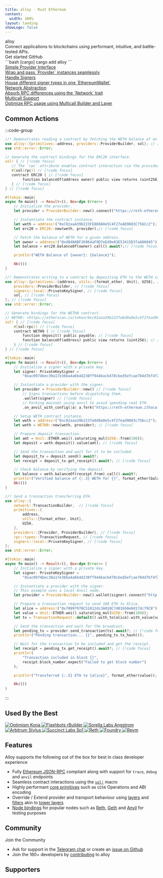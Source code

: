 ```yaml
---
title: alloy · Rust Ethereum
content:
  width: 100%
layout: landing
showLogo: false
---
```


 
<div className="max-w-[1120px] mx-auto vp-doc relative px-[24px] mb-[64px] mt-[32px] md:px-0 md:mb-[32px]">
  <div className="pt-[48px] max-sm:pt-0">
    <div className="max-sm:px-0 flex justify-between z-0 max-md:justify-center max-md:flex-col max-md:items-center max-md:space-y-6">
      <div className="space-y-8 max-w-[400px] flex flex-col items-start max-md:items-center">
        <div className="space-x-4 flex flex-row">
          <HomePage.Logo />
          <div className="font-semibold text-[72px] text-[#000000] max-sm:text-[54px] max-md:text-center dark:text-white">alloy</div>
        </div>
        <div className="font-regular text-[21px] max-sm:text-[18px] text-[#919193] max-md:text-center">Connect applications to blockchains using <span className="text-black dark:text-white">performant</span>, <span className="text-black dark:text-white">intuitive</span>, and <span className="text-black dark:text-white">battle-tested</span> APIs.</div>
        <div className="flex justify-center space-x-2">
          <HomePage.Button href="/introduction/getting-started" variant="accent">Get started</HomePage.Button>
          <HomePage.Button href="https://github.com/alloy-rs/alloy">GitHub</HomePage.Button>
        </div>
      </div>
        <div className="flex flex-col justify-between w-[440px] space-y-10 max-lg:w-[300px]">
        <div id="home-install" className="h-full">
        ```bash [cargo]
        cargo add alloy
        ```
        </div>
    </div>
  </div>
 
  <div className="flex justify-between flex-wrap mt-10">
      <div className="pr-2 w-1/4 max-lg:pb-3 max-sm:px-0 max-lg:w-1/2 max-sm:w-full z-0">
        <div className="relative w-full h-[168px] max-lg:h-[142px] overflow-hidden">
          <a href="/guides/rpc-provider-abstraction" className="hover:bg-black/2 dark:hover:bg-white/2 border-black/10 dark:border-white/10 border border-solid rounded-lg h-full px-5 py-6 absolute z-10 flex flex-col justify-between w-full vocs_Link vocs_Link_styleless">
            <div className="text-xl font-medium text-black dark:text-white">Simple Provider Interface</div>
            <div className="text-[17px] text-[#919193]">Wrap and pass `Provider` instances seamlessly</div>
          </a>
          <div className="absolute left-0 right-0 top-0 bottom-0 dark:bg-[#313136] opacity-20 z-0" />
          <div className="absolute left-0 right-0 top-0 bottom-0 backdrop-filter backdrop-blur-[2px] z-0" />
        </div>
      </div>
      <div className="pl-2 pr-2 max-sm:px-0 max-lg:pb-3 max-lg:pr-0 w-1/4 max-lg:w-1/2 max-sm:w-full z-0">
        <div className="relative w-full h-[168px] max-lg:h-[142px]">
          <a href="/guides/signers-vs-ethereum-wallet" className="hover:bg-black/2 dark:hover:bg-white/2 border-black/10 dark:border-white/10 border border-solid rounded-lg h-full px-5 py-6 absolute z-10 flex flex-col justify-between w-full vocs_Link vocs_Link_styleless">
            <div className="text-xl font-medium text-black dark:text-white">Handle Signers</div>
            <div className="text-[17px] text-[#919193]">House different signer types in one `EthereumWallet`</div>
          </a>
          <div className="absolute left-0 right-0 top-0 bottom-0 dark:bg-[#313136] opacity-20 z-0" />
          <div className="absolute left-0 right-0 top-0 bottom-0 backdrop-filter backdrop-blur-[2px] z-0" />
        </div>
      </div>
      <div className="pl-2 pr-2 max-lg:pb-3 max-sm:px-0 max-lg:pl-0 w-1/4 max-lg:w-1/2 max-sm:w-full z-0">
        <div className="relative w-full h-[168px] max-lg:h-[142px]">
          <a href="/guides/interacting-with-multiple-networks" className="hover:bg-black/2 dark:hover:bg-white/2 border-black/10 dark:border-white/10 border border-solid rounded-lg h-full px-5 py-6 absolute z-10 flex flex-col justify-between w-full vocs_Link vocs_Link_styleless">
            <div className="text-xl font-medium text-black dark:text-white">Network Abstraction</div>
            <div className="text-[17px] text-[#919193]">Absorb RPC differences using the `Network` trait</div>
          </a>
          <div className="absolute left-0 right-0 top-0 bottom-0 dark:bg-[#313136] opacity-20 z-0" />
          <div className="absolute left-0 right-0 top-0 bottom-0 backdrop-filter backdrop-blur-[2px] z-0" />
        </div>
      </div>
      <div className="pl-2 w-1/4 max-sm:px-0 max-lg:w-1/2 max-sm:w-full z-0">
        <div className="relative w-full h-[168px] max-lg:h-[142px]">
          <a href="/guides/multicall" className="hover:bg-black/2 dark:hover:bg-white/2 border-black/10 dark:border-white/10 border border-solid rounded-lg h-full px-5 py-6 absolute z-10 flex flex-col justify-between w-full vocs_Link vocs_Link_styleless">
            <div className="text-xl font-medium text-black dark:text-white">Multicall Support</div>
            <div className="text-[17px] text-[#919193]">Optimize RPC usage using Multicall Builder and Layer</div>
          </a>
          <div className="absolute left-0 right-0 top-0 bottom-0 dark:bg-[#313136] opacity-20 z-0" />
          <div className="absolute left-0 right-0 top-0 bottom-0 backdrop-filter backdrop-blur-[2px] z-0" />
        </div>
      </div>
    </div>
    </div>
</div>
<article className="vocs_Content max-w-5xl mx-auto">

# Common Actions

:::code-group

```rust showLineNumbers [read_contract.rs]
//! Demonstrates reading a contract by fetching the WETH balance of an address.
use alloy::{primitives::address, providers::ProviderBuilder, sol}; // [!code focus]
use std::error::Error;

// Generate the contract bindings for the ERC20 interface.
sol! { // [!code focus]
   // The `rpc` attribute enables contract interaction via the provider. // [!code focus]
   #[sol(rpc)] // [!code focus]
   contract ERC20 { // [!code focus]
        function balanceOf(address owner) public view returns (uint256); // [!code focus]
   } // [!code focus]
} // [!code focus]

#[tokio::main]
async fn main() -> Result<(), Box<dyn Error>> {
    // Initialize the provider.
    let provider = ProviderBuilder::new().connect("https://reth-ethereum.ithaca.xyz/rpc").await?; // [!code focus]

    // Instantiate the contract instance.
    let weth = address!("0xC02aaA39b223FE8D0A0e5C4F27eAD9083C756Cc2");
    let erc20 = ERC20::new(weth, provider);// [!code focus]

    // Fetch the balance of WETH for a given address.
    let owner = address!("0xd8dA6BF26964aF9D7eEd9e03E53415D37aA96045");
    let balance = erc20.balanceOf(owner).call().await?;// [!code focus]

    println!("WETH Balance of {owner}: {balance}");

    Ok(())
}
```

```rust showLineNumbers [write_contract.rs]
//! Demonstrates writing to a contract by depositing ETH to the WETH contract.
use alloy::{primitives::{address, utils::{format_ether, Unit}, U256}, // [!code focus]
    providers::ProviderBuilder, // [!code focus]
    signers::local::PrivateKeySigner, // [!code focus]
    sol, // [!code focus]
}; // [!code focus]
use std::error::Error;

// Generate bindings for the WETH9 contract.
// WETH9: <https://etherscan.io/token/0xc02aaa39b223fe8d0a0e5c4f27ead9083c756cc2>
sol! { // [!code focus]
    #[sol(rpc)] // [!code focus]
    contract WETH9 { // [!code focus]
        function deposit() public payable; // [!code focus]
        function balanceOf(address) public view returns (uint256); // [!code focus]
    } // [!code focus]
} // [!code focus]

#[tokio::main]
async fn main() -> Result<(), Box<dyn Error>> {
    // Initialize a signer with a private key.
    let signer: PrivateKeySigner =
        "0xac0974bec39a17e36ba4a6b4d238ff944bacb478cbed5efcae784d7bf4f2ff80".parse()?;

    // Instantiate a provider with the signer.
    let provider = ProviderBuilder::new() // [!code focus]
        // Signs transactions before dispatching them.
        .wallet(signer) // [!code focus]
        // Forking mainnet using anvil to avoid spending real ETH.
        .on_anvil_with_config(|a| a.fork("https://reth-ethereum.ithaca.xyz/rpc"));

    // Setup WETH contract instance.
    let weth = address!("0xc02aaa39b223fe8d0a0e5c4f27ead9083c756cc2");
    let weth = WETH9::new(weth, provider); // [!code focus]

    // Prepare deposit transaction.
    let amt = Unit::ETHER.wei().saturating_mul(U256::from(100));
    let deposit = weth.deposit().value(amt); // [!code focus]

    // Send the transaction and wait for it to be included.
    let deposit_tx = deposit.send().await?;
    let receipt = deposit_tx.get_receipt().await?; // [!code focus]

    // Check balance by verifying the deposit.
    let balance = weth.balanceOf(receipt.from).call().await?;
    println!("Verified balance of {:.3} WETH for {}", format_ether(balance), receipt.from);
    Ok(())
}
```

```rust showLineNumbers [send_transaction.rs]
//! Send a transaction transferring ETH.
use alloy::{
    network::TransactionBuilder,  // [!code focus]
    primitives::{
        address,
        utils::{format_ether, Unit},
        U256,
    },
    providers::{Provider, ProviderBuilder}, // [!code focus]
    rpc::types::TransactionRequest, // [!code focus]
    signers::local::PrivateKeySigner, // [!code focus]
};
use std::error::Error;

#[tokio::main]
async fn main() -> Result<(), Box<dyn Error>> {
    // Initialize a signer with a private key.
    let signer: PrivateKeySigner =
        "0xac0974bec39a17e36ba4a6b4d238ff944bacb478cbed5efcae784d7bf4f2ff80".parse()?;

    // Instantiate a provider with the signer.
    // This example uses a local Anvil node.
    let provider = ProviderBuilder::new().wallet(signer).connect("http://localhost:8545").await?; // [!code focus]

    // Prepare a transaction request to send 100 ETH to Alice.
    let alice = address!("0x70997970C51812dc3A010C7d01b50e0d17dc79C8");
    let value = Unit::ETHER.wei().saturating_mul(U256::from(100));
    let tx = TransactionRequest::default().with_to(alice).with_value(value); // [!code focus]

    // Send the transaction and wait for the broadcast.
    let pending_tx = provider.send_transaction(tx).await?; // [!code focus]
    println!("Pending transaction... {}", pending_tx.tx_hash());

    // Wait for the transaction to be included and get the receipt.
    let receipt = pending_tx.get_receipt().await?; // [!code focus]
    println!(
        "Transaction included in block {}",
        receipt.block_number.expect("Failed to get block number")
    );

    println!("Transferred {:.5} ETH to {alice}", format_ether(value));

    Ok(())
}
```

:::

# Used By the Best

<div
  className="vocs_Sponsors_row grid grid-cols-4 gap-2 max-sm:grid-cols-2"
  style={{
    "--vocs_Sponsors_height": "96px",
  }}
>
  <a
    className="vocs_Sponsors_column vocs_Sponsors_sponsor vocs_Link vocs_Link_styleless"
    href="https://github.com/op-rs/kona"
    target="_blank"
    rel="noopener noreferrer"
  >
    <img
      className="vocs_Sponsors_image "
      src="/kona.png"
      alt="Optimism Kona"
      style={{
        height: "var(--vocs_Sponsors_height)",
        width: "100%",
        objectFit: "contain",
        filter: "none !important",
      }}
    />
  </a>
  <a
    className="vocs_Sponsors_column vocs_Sponsors_sponsor vocs_Link vocs_Link_styleless"
    href="https://github.com/flashbots/rbuilder"
    target="_blank"
    rel="noopener noreferrer"
  >
    <img
      className="vocs_Sponsors_image "
      src="/flashbots.png"
      alt="Flashbots rBuilder"
      style={{
        height: "var(--vocs_Sponsors_height)",
        width: "100%",
        objectFit: "contain",
        filter: "none !important",
      }}
    />
  </a>
  <a
    className="vocs_Sponsors_column vocs_Sponsors_sponsor vocs_Link vocs_Link_styleless"
    href="https://github.com/SorellaLabs/angstrom"
    target="_blank"
    rel="noopener noreferrer"
  >
    <img
      className="vocs_Sponsors_image "
      src="/sorella.png"
      alt="Sorella Labs Angstrom"
      style={{
        height: "var(--vocs_Sponsors_height)",
        width: "100%",
        objectFit: "contain",
        filter: "none !important",
      }}
    />
  </a>
  <a
    className="vocs_Sponsors_column vocs_Sponsors_sponsor vocs_Link vocs_Link_styleless"
    href="https://arbitrum.io/stylus"
    target="_blank"
    rel="noopener noreferrer"
  >
    <img
      className="vocs_Sponsors_image "
      src="/stylus.png"
      alt="Arbitrum Stylus"
      style={{
        height: "var(--vocs_Sponsors_height)",
        width: "100%",
        objectFit: "contain",
        filter: "none !important",
      }}
    />
  </a>
  <a
    className="vocs_Sponsors_column vocs_Sponsors_sponsor vocs_Link vocs_Link_styleless"
    href="https://github.com/succinctlabs/sp1"
    target="_blank"
    rel="noopener noreferrer"
  >
    <img
      className="vocs_Sponsors_image "
      src="/succinct.png"
      alt="Succinct Labs Sp1"
      style={{
        height: "var(--vocs_Sponsors_height)",
        width: "100%",
        objectFit: "contain",
        filter: "none !important",
      }}
    />
  </a>
  <a
    className="vocs_Sponsors_column vocs_Sponsors_sponsor vocs_Link vocs_Link_styleless"
    href="https://github.com/paradigmxyz/reth"
    target="_blank"
    rel="noopener noreferrer"
  >
    <img
      className="vocs_Sponsors_image "
      src="/reth.png"
      alt="Reth"
      style={{
        height: "var(--vocs_Sponsors_height)",
        width: "100%",
        objectFit: "contain",
        filter: "none !important",
      }}
    />
  </a>
  <a
    className="vocs_Sponsors_column vocs_Sponsors_sponsor vocs_Link vocs_Link_styleless"
    href="https://github.com/foundry-rs/foundry"
    target="_blank"
    rel="noopener noreferrer"
  >
    <img
      className="vocs_Sponsors_image "
      src="/foundry.png"
      alt="Foundry"
      style={{
        height: "var(--vocs_Sponsors_height)",
        width: "100%",
        objectFit: "contain",
        filter: "none !important",
      }}
    />
  </a>
  <a
    className="vocs_Sponsors_column vocs_Sponsors_sponsor vocs_Link vocs_Link_styleless"
    href="https://github.com/bluealloy/revm"
    target="_blank"
    rel="noopener noreferrer"
  >
    <img
      className="vocs_Sponsors_image "
      src="/revm.png"
      alt="Revm"
      style={{
        height: "var(--vocs_Sponsors_height)",
        width: "100%",
        objectFit: "contain",
        filter: "none !important",
      }}
    />
  </a>
</div>

# Features

Alloy supports the following out of the box for best in class developer experience

- Fully [Ethereum JSON-RPC](https://ethereum.github.io/execution-apis/api-documentation/) compliant along with support for `trace`, `debug` and `anvil` endpoints
- Seamless contract interactions using the [`sol!`](/contract-interactions/using-sol!) macro
- Highly performant [core primitives](https://github.com/alloy-rs/core) such as `U256` Operations and ABI encoding
- Override / Extend provider and transport behaviour using [layers](/examples/layers/README) and [fillers](/rpc-providers/understanding-fillers) akin to [tower layers](https://docs.rs/tower/latest/tower/trait.Layer.html)
- [Node bindings](https://docs.rs/alloy-node-bindings/latest/alloy_node_bindings/) for popular nodes such as [Reth](https://github.com/paradigmxyz/reth), [Geth](https://github.com/ethereum/go-ethereum) and [Anvil](https://book.getfoundry.sh/anvil/) for testing purposes

# Community

Join the Community

- Ask for support in the [Telegram chat](https://t.me/ethers_rs) or create an [issue on Github](https://github.com/alloy-rs/alloy/issues)
- Join the 160+ developers by [contributing](https://github.com/alloy-rs/alloy/blob/main/CONTRIBUTING.md) to alloy

# Supporters

<Sponsors />
 
</article>
